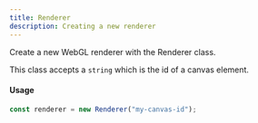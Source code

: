```yaml
---
title: Renderer
description: Creating a new renderer
---
```


Create a new WebGL renderer with the Renderer class.

This class accepts a `string` which is the id of a canvas element.

#### Usage

```ts
const renderer = new Renderer("my-canvas-id");
```


<Test />

